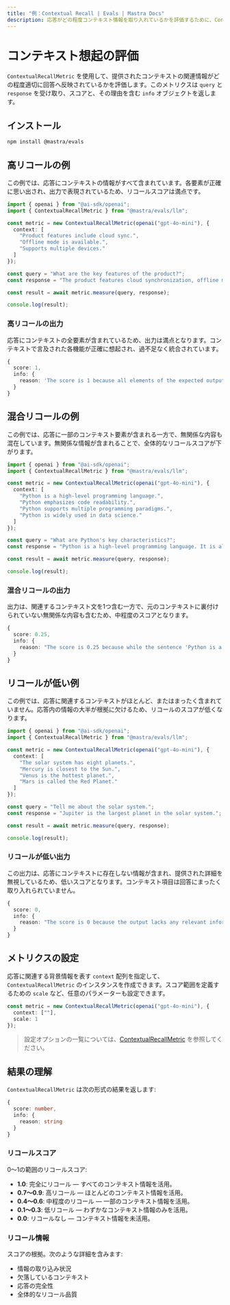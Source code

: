 ```yaml
---
title: "例：Contextual Recall | Evals | Mastra Docs"
description: 応答がどの程度コンテキスト情報を取り入れているかを評価するために、Contextual Recall 指標を用いる例。
---
```





# コンテキスト想起の評価

<ScorerCallout />

`ContextualRecallMetric` を使用して、提供されたコンテキストの関連情報がどの程度適切に回答へ反映されているかを評価します。このメトリクスは `query` と `response` を受け取り、スコアと、その理由を含む `info` オブジェクトを返します。



## インストール

```bash copy
npm install @mastra/evals
```



## 高リコールの例

この例では、応答にコンテキストの情報がすべて含まれています。各要素が正確に思い出され、出力で表現されているため、リコールスコアは満点です。

```typescript filename="src/example-high-recall.ts" showLineNumbers copy
import { openai } from "@ai-sdk/openai";
import { ContextualRecallMetric } from "@mastra/evals/llm";

const metric = new ContextualRecallMetric(openai("gpt-4o-mini"), {
  context: [
    "Product features include cloud sync.",
    "Offline mode is available.",
    "Supports multiple devices."
  ]
});

const query = "What are the key features of the product?";
const response = "The product features cloud synchronization, offline mode support, and the ability to work across multiple devices.";

const result = await metric.measure(query, response);

console.log(result);
```

### 高リコールの出力

応答にコンテキストの全要素が含まれているため、出力は満点となります。コンテキストで言及された各機能が正確に想起され、過不足なく統合されています。

```typescript
{
  score: 1,
  info: {
    reason: 'The score is 1 because all elements of the expected output are fully supported by the corresponding nodes in retrieval context, specifically node(s) that detail cloud synchronization, offline mode support, and multi-device functionality.'
  }
}
```



## 混合リコールの例

この例では、応答に一部のコンテキスト要素が含まれる一方で、無関係な内容も混在しています。無関係な情報が含まれることで、全体的なリコールスコアが下がります。

```typescript filename="src/example-mixed-recall.ts" showLineNumbers copy
import { openai } from "@ai-sdk/openai";
import { ContextualRecallMetric } from "@mastra/evals/llm";

const metric = new ContextualRecallMetric(openai("gpt-4o-mini"), {
  context: [
    "Python is a high-level programming language.",
    "Python emphasizes code readability.",
    "Python supports multiple programming paradigms.",
    "Python is widely used in data science."
  ]
});

const query = "What are Python's key characteristics?";
const response = "Python is a high-level programming language. It is also a type of snake.";

const result = await metric.measure(query, response);

console.log(result);
```

### 混合リコールの出力

出力は、関連するコンテキスト文を1つ含む一方で、元のコンテキストに裏付けられていない無関係な内容も含むため、中程度のスコアとなります。

```typescript
{
  score: 0.25,
  info: {
    reason: "The score is 0.25 because while the sentence 'Python is a high-level programming language' aligns with node 1 in the retrieval context, the lack of mention of other relevant information from nodes 2, 3, and 4 indicates significant gaps in the overall context."
  }
}
```



## リコールが低い例

この例では、応答に関連するコンテキストがほとんど、またはまったく含まれていません。応答内の情報の大半が根拠に欠けるため、リコールのスコアが低くなります。

```typescript filename="src/example-low-recall.ts" showLineNumbers copy
import { openai } from "@ai-sdk/openai";
import { ContextualRecallMetric } from "@mastra/evals/llm";

const metric = new ContextualRecallMetric(openai("gpt-4o-mini"), {
  context: [
    "The solar system has eight planets.",
    "Mercury is closest to the Sun.",
    "Venus is the hottest planet.",
    "Mars is called the Red Planet."
  ]
});

const query = "Tell me about the solar system.";
const response = "Jupiter is the largest planet in the solar system.";

const result = await metric.measure(query, response);

console.log(result);
```

### リコールが低い出力

この出力は、応答にコンテキストに存在しない情報が含まれ、提供された詳細を無視しているため、低いスコアとなります。コンテキスト項目は回答にまったく取り入れられていません。

```typescript
{
  score: 0,
  info: {
    reason: "The score is 0 because the output lacks any relevant information from the node(s) in retrieval context, failing to address key aspects such as the number of planets, Mercury's position, Venus's temperature, and Mars's nickname."
  }
}
```




## メトリクスの設定

応答に関連する背景情報を表す `context` 配列を指定して、`ContextualRecallMetric` のインスタンスを作成できます。スコア範囲を定義するための `scale` など、任意のパラメーターも設定できます。

```typescript showLineNumbers copy
const metric = new ContextualRecallMetric(openai("gpt-4o-mini"), {
  context: [""],
  scale: 1
});
```

> 設定オプションの一覧については、[ContextualRecallMetric](/reference/evals/contextual-recall.mdx) を参照してください。



## 結果の理解

`ContextualRecallMetric` は次の形式の結果を返します:

```typescript
{
  score: number,
  info: {
    reason: string
  }
}
```

### リコールスコア

0〜1の範囲のリコールスコア:

- **1.0**: 完全にリコール — すべてのコンテキスト情報を活用。
- **0.7〜0.9**: 高リコール — ほとんどのコンテキスト情報を活用。
- **0.4〜0.6**: 中程度のリコール — 一部のコンテキスト情報を活用。
- **0.1〜0.3**: 低リコール — わずかなコンテキスト情報のみを活用。
- **0.0**: リコールなし — コンテキスト情報を未活用。

### リコール情報

スコアの根拠。次のような詳細を含みます:

- 情報の取り込み状況
- 欠落しているコンテキスト
- 応答の完全性
- 全体的なリコール品質

<GithubLink
  outdated={true}
  marginTop='mt-16'
  link="https://github.com/mastra-ai/mastra/blob/main/examples/basics/evals/contextual-recall"
/>
